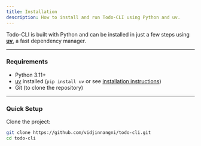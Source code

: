 ```yaml
---
title: Installation
description: How to install and run Todo-CLI using Python and uv.
---
```


Todo-CLI is built with Python and can be installed in just a few steps using [**uv**](https://github.com/astral-sh/uv), a fast dependency manager.

---

### Requirements

- Python 3.11+
- [uv](https://github.com/astral-sh/uv) installed (`pip install uv` or see [installation instructions](https://github.com/astral-sh/uv#installation))
- Git (to clone the repository)

---

### Quick Setup

Clone the project:

```bash
git clone https://github.com/vidjinnangni/todo-cli.git
cd todo-cli